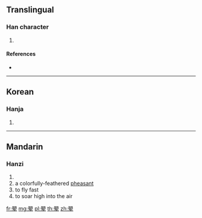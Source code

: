 {{character info/new}}
{{also|翬}}
==Translingual==

===Han character===
{{Han char|rn=124|rad=羽|as=06|sn=12|four=|canj=SMBKQ}}

# {{defn|Han|sort=羽06}}

====References====
* {{Han ref|kx=0957.091|hdz=53348.070|uh=7FDA|ud=32730}}

----

==Korean==

===Hanja===
{{ko-hanja|hangeul=휘|eumhun=|rv=hwi|mr=hwi|y=hwi}}

# {{defn|lang=ko|sort=羽06}}

----

==Mandarin==

===Hanzi===
{{cmn-hanzi|pin=[[huī]] ([[hui1]])|wg=hui<sup>1</sup>}}

# {{defn|lang=cmn|sort=羽06}}
# a colorfully-feathered [[pheasant]]
# to fly fast
# to soar high into the air

[[fr:翚]]
[[mg:翚]]
[[pl:翚]]
[[th:翚]]
[[zh:翚]]